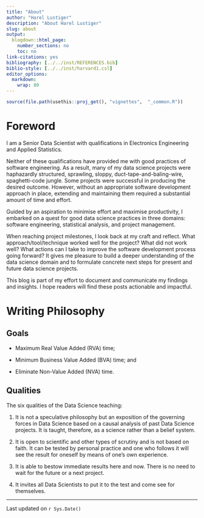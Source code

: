 ---
title: "About"
author: "Harel Lustiger"
description: "About Harel Lustiger"
slug: about
output:
  blogdown::html_page:
    number_sections: no
    toc: no
link-citations: yes 
bibliography: [../../inst/REFERENCES.bib]
biblio-style: [../../inst/harvard1.csl]
editor_options: 
  markdown: 
    wrap: 80
---

```{r, include = FALSE}
source(file.path(usethis::proj_get(), "vignettes",  "_common.R"))
```

# Foreword

I am a Senior Data Scientist with qualifications in Electronics Engineering and
Applied Statistics.

Neither of these qualifications have provided me with good practices of software
engineering. As a result, many of my data science projects were haphazardly
structured, sprawling, sloppy, duct-tape-and-baling-wire, spaghetti-code jungle.
Some projects were successful in producing the desired outcome. However, without
an appropriate software development approach in place, extending and maintaining
them required a substantial amount of time and effort.

Guided by an aspiration to minimise effort and maximise productivity, I embarked
on a quest for good data science practices in three domains: software
engineering, statistical analysis, and project management.

When reaching project milestones, I look back at my craft and reflect. What
approach/tool/technique worked well for the project? What did not work well?
What actions can I take to improve the software development process going
forward? It gives me pleasure to build a deeper understanding of the data
science domain and to formulate concrete next steps for present and future data
science projects.

This blog is part of my effort to document and communicate my findings and
insights. I hope readers will find these posts actionable and impactful.

# Writing Philosophy

## Goals

-   Maximum Real Value Added (RVA) time;

-   Minimum Business Value Added (BVA) time; and

-   Eliminate Non-Value Added (NVA) time.

```{=html}
<!-- 
Though value added is working software (or extra features), real value added
does not represent the usefulness of that working software.
-->
```
```{=html}
<!-- 
A software program that is hard to understand, requires more communication.
That means more time is spent on meetings or documentation (BVA).
-->
```
## Qualities

The six qualities of the Data Science teaching:

1.  It is not a speculative philosophy but an exposition of the governing forces
    in Data Science based on a causal analysis of past Data Science projects. It
    is taught, therefore, as a science rather than a belief system.

2.  It is open to scientific and other types of scrutiny and is not based on
    faith. It can be tested by personal practice and one who follows it will see
    the result for oneself by means of one's own experience.

3.  It is able to bestow immediate results here and now. There is no need to
    wait for the future or a next project.

4.  It invites all Data Scientists to put it to the test and come see for
    themselves.

```{=html}
<!-- 
## Principles 
 1.  Premature activities, including: 
     -   Premature optimization 
     -   Premature generalisation 
 2.  The complexity of software is an essential property, not an incidental one. 
Nonetheless, some complexity is neither necessary nor warranted. 
-->
```

--------------------------------------------------------------------------------

Last updated on `r Sys.Date()`
